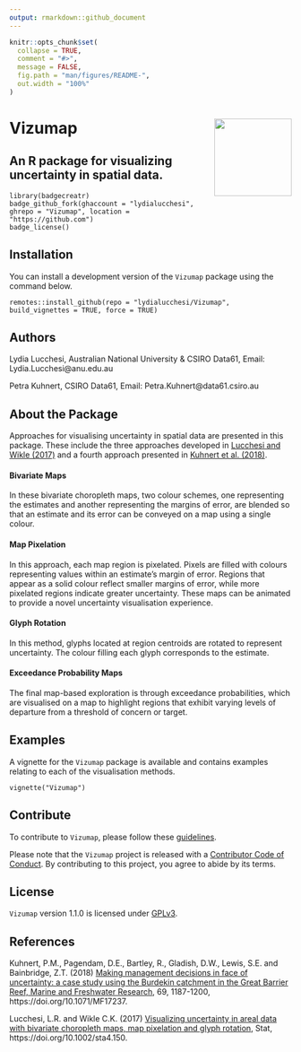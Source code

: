 ```yaml
---
output: rmarkdown::github_document
---
```


<!-- README.md is generated from README.Rmd. Please edit that file -->

```r
knitr::opts_chunk$set(
  collapse = TRUE,
  comment = "#>",
  message = FALSE,
  fig.path = "man/figures/README-",
  out.width = "100%"
)
```

# Vizumap <img src='man/figures/Vizumap_Hex.png' align="right" height="138.5" />
## An R package for visualizing uncertainty in spatial data. 

```rbadge
library(badgecreatr)
badge_github_fork(ghaccount = "lydialucchesi", ghrepo = "Vizumap", location = "https://github.com")
badge_license()
```

## Installation

You can install a development version of the `Vizumap` package using the command below.

```
remotes::install_github(repo = "lydialucchesi/Vizumap", build_vignettes = TRUE, force = TRUE)
```

## Authors

Lydia Lucchesi, Australian National University & CSIRO Data61,  Email: Lydia.Lucchesi@anu.edu.au

Petra Kuhnert, CSIRO Data61, Email: Petra.Kuhnert@data61.csiro.au 

## About the Package

Approaches for visualising uncertainty in spatial data are presented in this package. These include the three approaches developed in [Lucchesi and Wikle (2017)](http://faculty.missouri.edu/~wiklec/LucchesiWikle2017Stat) and a fourth approach presented in [Kuhnert et al. (2018)](https://publications.csiro.au/publications/#publication/PIcsiro:EP168206).

#### Bivariate Maps

In these bivariate choropleth maps, two colour schemes, one representing the estimates and another representing the margins of error, are blended so that an estimate and its error can be conveyed on a map using a single colour. 

#### Map Pixelation

In this approach, each map region is pixelated. Pixels are filled with colours representing values within an estimate's margin of error. Regions that appear as a solid colour reflect smaller margins of error, while more pixelated regions indicate greater uncertainty. These maps can be animated to provide a novel uncertainty visualisation experience.

#### Glyph Rotation

In this method, glyphs located at region centroids are rotated to represent uncertainty. The colour filling each glyph corresponds to the estimate.

#### Exceedance Probability Maps

The final map-based exploration is through exceedance probabilities, which are visualised on a map to highlight regions that exhibit varying levels of departure from a threshold of concern or target. 

## Examples

A vignette for the `Vizumap` package is available and contains examples relating to each of the visualisation methods.

```
vignette("Vizumap")
```

## Contribute

To contribute to `Vizumap`, please follow these [guidelines](CONTRIBUTING.md).

Please note that the `Vizumap` project is released with a [Contributor Code of Conduct](CONDUCT.md). By contributing to this project, you agree to abide by its terms.

## License

`Vizumap` version 1.1.0 is licensed under [GPLv3](LICENSE.md).

## References

Kuhnert, P.M., Pagendam, D.E., Bartley, R., Gladish, D.W., Lewis, S.E. and Bainbridge, Z.T. (2018) [Making management decisions in face of uncertainty: a case study using the Burdekin catchment in the Great Barrier Reef, Marine and Freshwater Research](https://publications.csiro.au/publications/#publication/PIcsiro:EP168206), 69, 1187-1200, https://doi.org/10.1071/MF17237.

Lucchesi, L.R. and Wikle C.K. (2017) [Visualizing uncertainty in areal data with bivariate choropleth maps, map pixelation and glyph rotation](http://faculty.missouri.edu/~wiklec/LucchesiWikle2017Stat), Stat, https://doi.org/10.1002/sta4.150.
